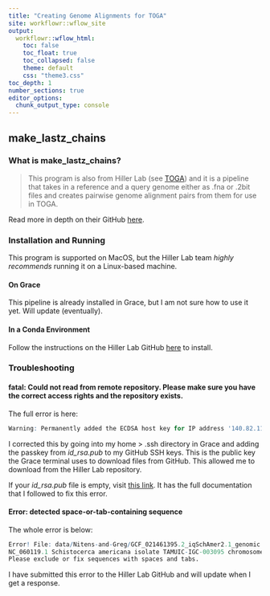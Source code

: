 ```yaml
---
title: "Creating Genome Alignments for TOGA"
site: workflowr::wflow_site
output:
  workflowr::wflow_html:
    toc: false
    toc_float: true
    toc_collapsed: false
    theme: default
    css: "theme3.css"
toc_depth: 1
number_sections: true
editor_options:
  chunk_output_type: console
---
```


## make_lastz_chains {.tabset}

### What is make_lastz_chains?

>This program is also from Hiller Lab (see [TOGA](toga.html)) and it is a pipeline that takes in a reference and a query genome either as .fna or .2bit files and creates pairwise genome alignment pairs from them for use in TOGA. 

Read more in depth on their GitHub [here](https://github.com/hillerlab/make_lastz_chains).

### Installation and Running

This program is supported on MacOS, but the Hiller Lab team *highly recommends* running it on a Linux-based machine.

#### On Grace
This pipeline is already installed in Grace, but I am not sure how to use it yet. Will update (eventually).

#### In a Conda Environment
Follow the instructions on the Hiller Lab GitHub [here](https://github.com/hillerlab/make_lastz_chains) to install.

### Troubleshooting
####  fatal: Could not read from remote repository. Please make sure you have the correct access rights and the repository exists.

The full error is here:
```r
Warning: Permanently added the ECDSA host key for IP address '140.82.113.3' to the list of known hosts. Permission denied (publickey). fatal: Could not read from remote repository. Please make sure you have the correct access rights and the repository exists.
```

I corrected this by going into my home > .ssh directory in Grace and adding the passkey from *id_rsa.pub* to my GitHub SSH keys. This is the public key the Grace terminal uses to download files from GitHub. This allowed me to download from the Hiller Lab repository.  

If your *id_rsa.pub* file is empty, visit [this link](https://www.theserverside.com/blog/Coffee-Talk-Java-News-Stories-and-Opinions/Fix-GitHubs-Permission-denied-publickey-SSH-error). It has the full documentation that I followed to fix this error.

#### Error: detected space-or-tab-containing sequence

The whole error is below:

```r
Error! File: data/Nitens-and-Greg/GCF_021461395.2_iqSchAmer2.1_genomic.fna - detected space-or-tab-containing sequence:
NC_060119.1 Schistocerca americana isolate TAMUIC-IGC-003095 chromosome 1, iqSchAmer2.1, whole genome shotgun sequence
Please exclude or fix sequences with spaces and tabs.
```

I have submitted this error to the Hiller Lab GitHub and will update when I get a response.
